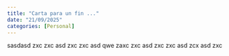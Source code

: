 ```yaml
---
title: "Carta para un fin ..."
date: "21/09/2025"
categories: [Personal]
---
```


sasdasd zxc zxc asd zxc zxc asd qwe zaxc zxc asd zxc zxc asd zcx asd zxc